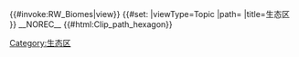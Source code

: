 {{#invoke:RW_Biomes|view}}
{{DISPLAYTITLE:生态区}}
{{#set:
|viewType=Topic
|path={{FULLPAGENAME}}
|title=生态区
}}
__NOREC__
[[Category:生态区]]
{{#html:Clip_path_hexagon}}